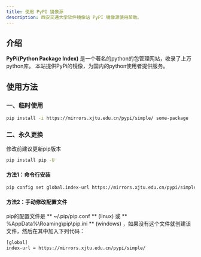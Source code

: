 ```yaml
---
title: 使用 PyPI 镜像源
description: 西安交通大学软件镜像站 PyPI 镜像源使用帮助。
---
```

## 介绍
**PyPi(Python Package Index)** 是一个著名的python的包管理网站，收录了上万python库。
本站提供PyPi的镜像，为国内的python使用者提供服务。

## 使用方法
### 一、临时使用
```bash
pip install -i https://mirrors.xjtu.edu.cn/pypi/simple/ some-package
```
### 二、永久更换
修改前建议更新pip版本
```bash
pip install pip -U
```
#### 方法1：命令行安装
```bash
pip config set global.index-url https://mirrors.xjtu.edu.cn/pypi/simple/
```

#### 方法2：手动修改配置文件
pip的配置文件是  ** ~/.pip/pip.conf ** (linux) 或  ** %AppData%\Roaming\pip\pip.ini ** (windows) ，如果没有这个文件就创建该文件，然后在其中加入下列代码：

```bash
[global]
index-url = https://mirrors.xjtu.edu.cn/pypi/simple/
```


